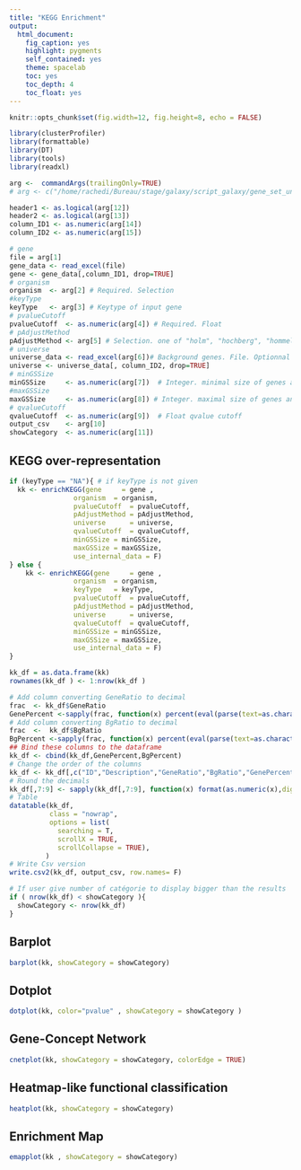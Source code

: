 ```yaml
---
title: "KEGG Enrichment"
output:
  html_document:
    fig_caption: yes
    highlight: pygments
    self_contained: yes
    theme: spacelab
    toc: yes
    toc_depth: 4
    toc_float: yes
---
```


```r
knitr::opts_chunk$set(fig.width=12, fig.height=8, echo = FALSE)
```

```r
library(clusterProfiler)
library(formattable)
library(DT)
library(tools)
library(readxl)
```


```r
arg <-  commandArgs(trailingOnly=TRUE)
# arg <- c("/home/rachedi/Bureau/stage/galaxy/script_galaxy/gene_set_uniprot2.xls", "hsa", "uniprot", 0.05, "BH", "/home/rachedi/Bureau/stage/galaxy/script_galaxy/bg_uniprot2.xls", 10, 500, 0.05,"F", 5, FALSE, FALSE, 1, 1)

header1 <- as.logical(arg[12])
header2 <- as.logical(arg[13])
column_ID1 <- as.numeric(arg[14])
column_ID2 <- as.numeric(arg[15])

# gene
file = arg[1]
gene_data <- read_excel(file) 
gene <- gene_data[,column_ID1, drop=TRUE]
# organism
organism  <- arg[2] # Required. Selection
#keyType
keyType   <- arg[3] # Keytype of input gene
# pvalueCutoff
pvalueCutoff  <- as.numeric(arg[4]) # Required. Float
# pAdjustMethod
pAdjustMethod <- arg[5] # Selection. one of "holm", "hochberg", "hommel", "bonferroni", "BH", "BY", "fdr", "none"
# universe
universe_data <- read_excel(arg[6])# Background genes. File. Optionnal
universe <- universe_data[, column_ID2, drop=TRUE]
# minGSSize
minGSSize     <- as.numeric(arg[7])  # Integer. minimal size of genes annotated by Ontology term for testing
#maxGSSize
maxGSSize     <- as.numeric(arg[8]) # Integer. maximal size of genes annotated for testing
# qvalueCutoff
qvalueCutoff  <- as.numeric(arg[9])  # Float qvalue cutoff
output_csv    <- arg[10]
showCategory  <- as.numeric(arg[11])
```

## KEGG over-representation
```r

if (keyType == "NA"){ # if keyType is not given
  kk <- enrichKEGG(gene     = gene ,
                organism  = organism,
                pvalueCutoff  = pvalueCutoff,
                pAdjustMethod = pAdjustMethod,
                universe      = universe,
                qvalueCutoff  = qvalueCutoff,
                minGSSize = minGSSize,
                maxGSSize = maxGSSize,
                use_internal_data = F)
} else {
    kk <- enrichKEGG(gene     = gene ,
                organism  = organism,
                keyType   = keyType,
                pvalueCutoff  = pvalueCutoff,
                pAdjustMethod = pAdjustMethod,
                universe      = universe,
                qvalueCutoff  = qvalueCutoff,
                minGSSize = minGSSize,
                maxGSSize = maxGSSize,
                use_internal_data = F)
}


```


```r

kk_df = as.data.frame(kk)
rownames(kk_df ) <- 1:nrow(kk_df )

# Add column converting GeneRatio to decimal
frac  <- kk_df$GeneRatio
GenePercent <-sapply(frac, function(x) percent(eval(parse(text=as.character(x)))))
# Add column converting BgRatio to decimal
frac  <-  kk_df$BgRatio
BgPercent <-sapply(frac, function(x) percent(eval(parse(text=as.character(x)))))
## Bind these columns to the dataframe
kk_df <- cbind(kk_df,GenePercent,BgPercent)
# Change the order of the columns
kk_df <- kk_df[,c("ID","Description","GeneRatio","BgRatio","GenePercent","BgPercent","pvalue", "p.adjust", "qvalue","Count","geneID")]
# Round the decimals
kk_df[,7:9] <- sapply(kk_df[,7:9], function(x) format(as.numeric(x),digits = 5))
# Table
datatable(kk_df,
          class = "nowrap",
          options = list(
            searching = T,
            scrollX = TRUE,
            scrollCollapse = TRUE),
         )
# Write Csv version
write.csv2(kk_df, output_csv, row.names= F)

# If user give number of catégorie to display bigger than the results
if ( nrow(kk_df) < showCategory ){
  showCategory <- nrow(kk_df)
}

```

## Barplot
```r
barplot(kk, showCategory = showCategory)
```

## Dotplot
```r
dotplot(kk, color="pvalue" , showCategory = showCategory )
```

## Gene-Concept Network
```r
cnetplot(kk, showCategory = showCategory, colorEdge = TRUE)
```

## Heatmap-like functional classification
```r
heatplot(kk, showCategory = showCategory)
```

## Enrichment Map
```r
emapplot(kk , showCategory = showCategory)
```



